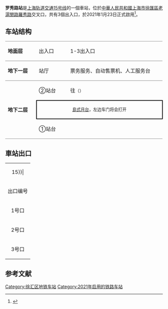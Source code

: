{{noteTA 
|G1 =Railway}}
{{Infobox station
|name = 罗秀路
|eng_name = Luoxiu Road
|symbol_right =
|linecolour = {{上海地铁颜色|15|yes}}
|image = SM L15 Luoxiu Road Station.jpg
|caption = 罗秀路站站台大字壁
|other_name = 
|country = {{PRC}}
|borough = [[上海市|上海市]][[徐汇区|徐汇区]][[凌云路街道|凌云路街道]]与[[长桥街道_(上海市)|长桥街道]]交界
|address = [[老沪闵路|老沪闵路]]与[[罗秀路|罗秀路]]交叉口
|coordinates = {{coord|31.1335|N|121.4312|E|type:railwaystation}}
|elevation = 
|owned = [[上海申通地铁集团|上海申通地铁集团]]
|operator = [[上海地铁|上海地铁]]
|lines = {{上海地铁线路名|15|SL}}
|distance = 
|platform = 1個[[島式月台|島式月台]]
|tracks = 2条
|bus_routes = 
|bus_stands = 
|connections = 
|structure = 地下车站
|hall = 地下站厅
|depth = 
|levels = 
|interchange = 
|exits = 3个
|architect = 
|architectural_style = 
|colour = 
|type = 
|status = 运营中
|code = 
|classification = 
|website = 
|built = 
|opened = {{Start date|2021|1|23|df=y}}
|closed = 
|former = 
|pass_year = 
|passengers = 
|pass_system = 
|pass_rank = 
|mpassengers = 
|trains = 
|station_hours = 
|hours = 
|first = 往{{上海地铁起讫站|15|L}}：5:51<br/>往{{上海地铁起讫站|15|R}}：6:15
|last = 往{{上海地铁起讫站|15|L}}：22:51<br/>往{{上海地铁起讫站|15|R}}：23:15
|adjacent = {{Adjacent stations|system=上海地铁|line=15|left=华东理工大学|right=朱梅路}}
}}
'''罗秀路站'''是[[上海轨道交通15号线|上海轨道交通15号线]]的一個車站，位於[[中華人民共和國|中華人民共和國]][[上海市|上海市]][[徐匯區|徐匯區]][[老滬閔路|老滬閔路]][[羅秀路|羅秀路]]交叉口，共有3個出入口，於2021年1月23日正式啟用<ref>{{cite news |title=罗秀路|url=http://service.shmetro.com/czxx/index.htm?id=1530&stationname=%E7%BD%97%E7%A7%80%E8%B7%AF}}</ref>。

==车站结构==
{|cellspacing=0 cellpadding=3
|style="border-top:solid 1px gray;border-bottom:solid 1px gray;" width=100|'''地面层'''
|style="border-top:solid 1px gray;border-bottom:solid 1px gray;" width=100|出入口
|style="border-top:solid 1px gray;border-bottom:solid 1px gray;" width=350|1-3出入口
|-
|style="border-bottom:solid 1px gray;"|'''地下一层'''
|style="border-bottom:solid 1px gray;"|站厅
|style="border-bottom:solid 1px gray;"|票务服务、自动售票机、人工服务台
|-
|style="border-bottom:solid 1px gray;" rowspan=3|'''地下二层'''
|②站台
|{{arrow|L}} {{上海地铁线路名|15}}往{{站|顾村公园}}<small>（{{站|华东理工大学}}）</small>
|-
|style="border-right:solid 2px black;border-left:solid 2px black;border-top:solid 2px black;border-bottom:solid 2px black;" colspan=2|<center><small>[[島式月台|島式月台]]，左边车门将会打开</small></center>
|-
|style="border-bottom:solid 1px gray;"|①站台
|style="border-bottom:solid 1px gray;"|{{split text|{{0|{{arrow|R}}}} {{上海地铁线路名|15}}往{{站|紫竹高新区}}<small>（{{站|朱梅路}}）</small>|{{arrow|R}}}}
|}
== 車站出口 ==
{| class="wikitable"
|colspan=4 align="center" bgcolor={{上海地铁颜色|15}}|
|-
! 出口编号 !! 建议前往目的地 !! 照片
|-
| 1号口 || ||
|-
| 2号口 || ||
|-
| 3号口 || ||
|}

==参考文献==
{{commonscat|Luoxiu Road Station}}
{{reflist}}

{{上海轨道交通15号线车站}}
[[Category:徐汇区地铁车站|Category:徐汇区地铁车站]]

[[Category:2021年启用的铁路车站|Category:2021年启用的铁路车站]]
